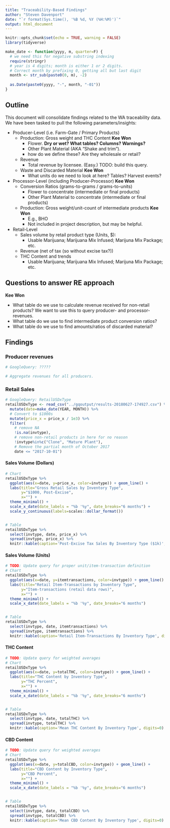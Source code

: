 ```yaml
---
title: "Traceability-Based Findings"
author: "Steven Davenport"
date: "`r format(Sys.time(), '%B %d, %Y (%H:%M)')`"
output: html_document
---
```


```r
knitr::opts_chunk$set(echo = TRUE, warning = FALSE)
library(tidyverse)
```

```r
make_date <- function(yyyy, m, quarter=F) {
  # we need this for negative substring indexing
  require(stringr)
  # year is 4 digits; month is either 1 or 2 digits.
  # Correct month by prefixing 0, getting all but last digit
  month <- str_sub(paste0(0, m), -2) 
  
  as.Date(paste0(yyyy, "-", month, "-01"))
}
```

## Outline

This document will consolidate findings related to the WA traceability data. We have been tasked to pull the following parameters/insights:

+ Producer-Level (i.e. Farm-Gate / Primary Products)
  + Production: Gross weight and THC Content **Kee Won**
    + Flower. **Dry or wet? What tables? Columns? Warnings?**
    + Other Plant Material (AKA "Shake and trim"). 
    + how do we define these? Are they wholesale or retail?
  + Revenue
    + Total revenue by licensee. (Easy.) TODO: build this query.
  + Waste and Discarded Material **Kee Won**
    + What units do we need to look at here? Tables? Harvest events?
+ Processor-Level (including Producer-Processor) **Kee Won**
  + Conversion Ratios (grams-to-grams / grams-to-units)
    + Flower to concentrate (intermediate or final products)
    + Other Plant Material to concentrate (intermediate or final products)
  + Production: Gross weight/unit-count of intermediate products **Kee Won**
    + E.g., BHO
    + Not included in project description, but may be helpful.
+ Retail-Level 
  + Sales volume by retail product type (Units, $):
    + Usable Marijuana; Marijuana Mix Infused; Marijuna Mix Package; etc.
  + Revenue (net of tax (so without excise tax?))
  + THC Content and trends
    + Usable Marijuana; Marijuana Mix Infused; Marijuna Mix Package; etc.

## Questions to answer RE approach

**Kee Won**

+ What table do we use to calculate revenue received for non-retail products? We want to use this to query producer- and processor- revenues. 
+ What table do we use to find intermediate product conversion ratios?
+ What table do we use to find amounts/ratios of discarded material?

## Findings

### Producer revenues

```r
# GoogleQuery: ?????

# Aggregate revenues for all producers.

```

### Retail Sales
```r
# GoogleQuery: RetailUSDxType
retailUSDxType <- read_csv("../gqoutput/results-20180627-174927.csv") %>%
  mutate(date=make_date(YEAR, MONTH)) %>%
  # Convert to $1000s
  mutate(price_x = price_x / 1e3) %>%
  filter(
    # remove NA
    !is.na(invtype),
    # remove non-retail products in here for no reason
    !invtype%in%c("Clone", "Mature Plant"),
    # Remove the partial month of October 2017
    date <= "2017-10-01")
```

#### Sales Volume (Dollars)

```r
# Chart
retailUSDxType %>%
  ggplot(aes(x=date, y=price_x, color=invtype)) + geom_line() +
  labs(title="Gross Retail Sales by Inventory Type",
       y="$1000, Post-Excise",
       x="") +
  theme_minimal() +
  scale_x_date(date_labels = "%b '%y", date_breaks="6 months") +
  scale_y_continuous(labels=scales::dollar_format())


# Table
retailUSDxType %>%
  select(invtype, date, price_x) %>%
  spread(invtype, price_x) %>%
  knitr::kable(caption='Post-Excise Tax Sales By Inventory Type ($1k)', digits=0)

```

#### Sales Volume (Units)

```r
# TODO: Update query for proper unit/item-transaction definition
# Chart
retailUSDxType %>%
  ggplot(aes(x=date, y=itemtransactions, color=invtype)) + geom_line() +
  labs(title="Retail Item-Transactions by Inventory Type",
       y="Item-transactions (retail data rows)",
       x="") +
  theme_minimal() +
  scale_x_date(date_labels = "%b '%y", date_breaks="6 months")


# Table
retailUSDxType %>%
  select(invtype, date, itemtransactions) %>%
  spread(invtype, itemtransactions) %>%
  knitr::kable(caption='Retail Item-Transactions By Inventory Type', digits=0)

```


#### THC Content

```r
# TODO: Update query for weighted averages
# Chart
retailUSDxType %>%
  ggplot(aes(x=date, y=totalTHC, color=invtype)) + geom_line() +
  labs(title="THC Content by Inventory Type",
       y="THC Percent",
       x="") +
  theme_minimal() +
  scale_x_date(date_labels = "%b '%y", date_breaks="6 months")


# Table
retailUSDxType %>%
  select(invtype, date, totalTHC) %>%
  spread(invtype, totalTHC) %>%
  knitr::kable(caption='Mean THC Content By Inventory Type', digits=0)

```

#### CBD Content

```r
# TODO: Update query for weighted averages
# Chart
retailUSDxType %>%
  ggplot(aes(x=date, y=totalCBD, color=invtype)) + geom_line() +
  labs(title="CBD Content by Inventory Type",
       y="CBD Percent",
       x="") +
  theme_minimal() +
  scale_x_date(date_labels = "%b '%y", date_breaks="6 months")


# Table
retailUSDxType %>%
  select(invtype, date, totalCBD) %>%
  spread(invtype, totalCBD) %>%
  knitr::kable(caption='Mean CBD Content By Inventory Type', digits=0)

```
